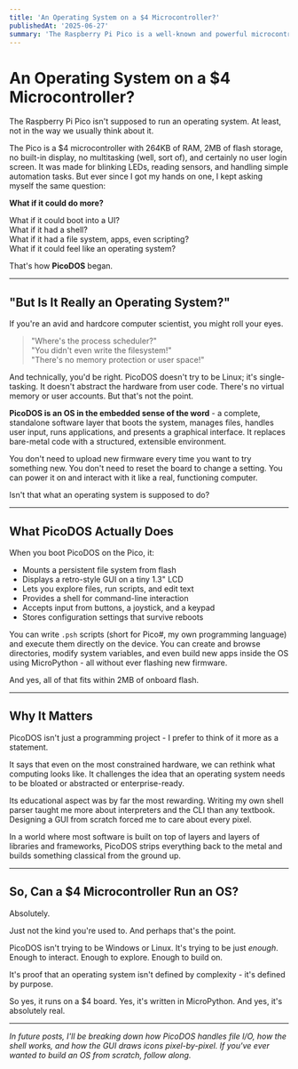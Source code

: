 ```yaml
---
title: 'An Operating System on a $4 Microcontroller?'
publishedAt: '2025-06-27'
summary: 'The Raspberry Pi Pico is a well-known and powerful microcontroller, but can it run a whole operating system? Enter PicoDOS.'
---
```


# An Operating System on a $4 Microcontroller?

The Raspberry Pi Pico isn't supposed to run an operating system. At least, not in the way we usually think about it.

The Pico is a $4 microcontroller with 264KB of RAM, 2MB of flash storage, no built-in display, no multitasking (well, sort of), and certainly no user login screen. It was made for blinking LEDs, reading sensors, and handling simple automation tasks. But ever since I got my hands on one, I kept asking myself the same question:

**What if it could do more?**

What if it could boot into a UI?  
What if it had a shell?  
What if it had a file system, apps, even scripting?  
What if it could feel like an operating system?

That's how **PicoDOS** began.

---

## "But Is It Really an Operating System?"

If you're an avid and hardcore computer scientist, you might roll your eyes.

> "Where's the process scheduler?"  
> "You didn't even write the filesystem!"  
> "There's no memory protection or user space!"

And technically, you'd be right. PicoDOS doesn't try to be Linux; it's single-tasking. It doesn't abstract the hardware from user code. There's no virtual memory or user accounts. But that's not the point.

**PicoDOS is an OS in the embedded sense of the word** - a complete, standalone software layer that boots the system, manages files, handles user input, runs applications, and presents a graphical interface. It replaces bare-metal code with a structured, extensible environment.

You don't need to upload new firmware every time you want to try something new. You don't need to reset the board to change a setting. You can power it on and interact with it like a real, functioning computer.

Isn't that what an operating system is supposed to do?

---

## What PicoDOS Actually Does

When you boot PicoDOS on the Pico, it:

- Mounts a persistent file system from flash
- Displays a retro-style GUI on a tiny 1.3" LCD
- Lets you explore files, run scripts, and edit text
- Provides a shell for command-line interaction
- Accepts input from buttons, a joystick, and a keypad
- Stores configuration settings that survive reboots

You can write `.psh` scripts (short for Pico#, my own programming language) and execute them directly on the device. You can create and browse directories, modify system variables, and even build new apps inside the OS using MicroPython - all without ever flashing new firmware.

And yes, all of that fits within 2MB of onboard flash.

---

## Why It Matters

PicoDOS isn't just a programming project - I prefer to think of it more as a statement.

It says that even on the most constrained hardware, we can rethink what computing looks like. It challenges the idea that an operating system needs to be bloated or abstracted or enterprise-ready.

Its educational aspect was by far the most rewarding. Writing my own shell parser taught me more about interpreters and the CLI than any textbook. Designing a GUI from scratch forced me to care about every pixel.

In a world where most software is built on top of layers and layers of libraries and frameworks, PicoDOS strips everything back to the metal and builds something classical from the ground up.

---

## So, Can a $4 Microcontroller Run an OS?

Absolutely.

Just not the kind you're used to. And perhaps that's the point.

PicoDOS isn't trying to be Windows or Linux. It's trying to be just *enough*. Enough to interact. Enough to explore. Enough to build on.

It's proof that an operating system isn't defined by complexity - it's defined by purpose.

So yes, it runs on a $4 board. Yes, it's written in MicroPython. And yes, it's absolutely real.

---

*In future posts, I'll be breaking down how PicoDOS handles file I/O, how the shell works, and how the GUI draws icons pixel-by-pixel. If you've ever wanted to build an OS from scratch, follow along.*
